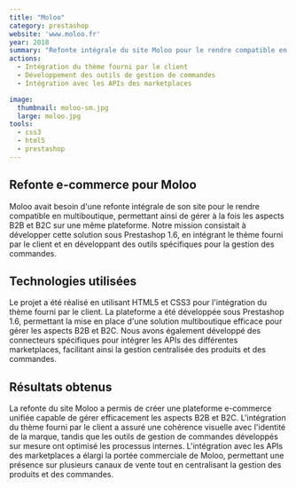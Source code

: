 ```yaml
---
title: "Moloo"
category: prestashop
website: 'www.moloo.fr'
year: 2018
summary: "Refonte intégrale du site Moloo pour le rendre compatible en multiboutique pour la partie B2B et B2C. Développement du site sous Prestashop 1.6."
actions:
  - Intégration du thème fourni par le client
  - Développement des outils de gestion de commandes
  - Intégration avec les APIs des marketplaces

image:
  thumbnail: moloo-sm.jpg
  large: moloo.jpg
tools:
  - css3
  - html5
  - prestashop
---
```


## Refonte e-commerce pour Moloo

Moloo avait besoin d'une refonte intégrale de son site pour le rendre compatible en multiboutique, permettant ainsi de gérer à la fois les aspects B2B et B2C sur une même plateforme. Notre mission consistait à développer cette solution sous Prestashop 1.6, en intégrant le thème fourni par le client et en développant des outils spécifiques pour la gestion des commandes.

## Technologies utilisées

Le projet a été réalisé en utilisant HTML5 et CSS3 pour l'intégration du thème fourni par le client. La plateforme a été développée sous Prestashop 1.6, permettant la mise en place d'une solution multiboutique efficace pour gérer les aspects B2B et B2C. Nous avons également développé des connecteurs spécifiques pour intégrer les APIs des différentes marketplaces, facilitant ainsi la gestion centralisée des produits et des commandes.

## Résultats obtenus

La refonte du site Moloo a permis de créer une plateforme e-commerce unifiée capable de gérer efficacement les aspects B2B et B2C. L'intégration du thème fourni par le client a assuré une cohérence visuelle avec l'identité de la marque, tandis que les outils de gestion de commandes développés sur mesure ont optimisé les processus internes. L'intégration avec les APIs des marketplaces a élargi la portée commerciale de Moloo, permettant une présence sur plusieurs canaux de vente tout en centralisant la gestion des produits et des commandes.
